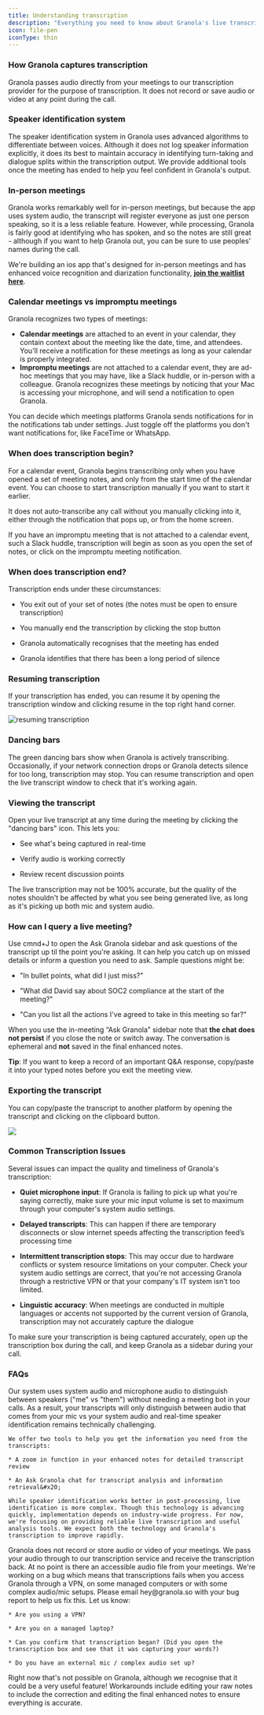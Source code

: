 ```yaml
---
title: Understanding transcription
description: "Everything you need to know about Granola's live transcription tool"
icon: file-pen
iconType: thin
---
```


### How Granola captures transcription

Granola passes audio directly from your meetings to our transcription provider for the purpose of transcription. It does not record or save audio or video at any point during the call.&#x20;

### Speaker identification system 

The speaker identification system in Granola uses advanced algorithms to differentiate between voices. Although it does not log speaker information explicitly, it does its best to maintain accuracy in identifying turn-taking and dialogue splits within the transcription output. We provide additional tools once the meeting has ended to help you feel confident in Granola's output.&#x20;

### In-person meetings

Granola works remarkably well for in-person meetings, but because the app uses system audio, the transcript will register everyone as just one person speaking, so it is a less reliable feature. However, while processing, Granola is fairly good at identifying who has spoken, and so the notes are still great - although if you want to help Granola out, you can be sure to use peoples' names during the call.&#x20;

We're building an ios app that's designed for in-person meetings and has enhanced voice recognition and diarization functionality, [**join the waitlist here**](https://www.granola.ai/app).&#x20;

### Calendar meetings vs impromptu meetings 
Granola recognizes two types of meetings: 
* **Calendar meetings** are attached to an event in your calendar, they contain context about the meeting like the date, time, and attendees. You'll receive a notification for these meetings as long as your calendar is properly integrated. 
* **Impromptu meetings** are not attached to a calendar event, they are ad-hoc meetings that you may have, like a Slack huddle, or in-person with a colleague. Granola recognizes these meetings by noticing that your Mac is accessing your microphone, and will send a notification to open Granola.

<Info>
  You can decide which meetings platforms Granola sends notifications for in the notifications tab under settings. Just toggle off the platforms you don't want notifications for, like FaceTime or WhatsApp.
</Info>

### When does transcription begin?

For a calendar event, Granola begins transcribing only when you have opened a set of meeting notes, and only from the start time of the calendar event. You can choose to start transcription manually if you want to start it earlier. &#x20;

It does not auto-transcribe any call without you manually clicking into it, either through the notification that pops up, or from the home screen.&#x20;

If you have an impromptu meeting that is not attached to a calendar event, such a Slack huddle, transcription will begin as soon as you open the set of notes, or click on the impromptu meeting notification.&#x20;

### When does transcription end?

Transcription ends under these circumstances:

* You exit out of your set of notes (the notes must be open to ensure transcription)

* You manually end the transcription by clicking the stop button

* Granola automatically recognises that the meeting has ended

* Granola identifies that there has been a long period of silence

### Resuming transcription

If your transcription has ended, you can resume it by opening the transcription window and clicking resume in the top right hand corner.&#x20;

![resuming transcription](/images/SCR-20241213-nhru.png)

### Dancing bars

The green dancing bars show when Granola is actively transcribing. Occasionally, if your network connection drops or Granola detects silence for too long, transcription may stop. You can resume transcription and open the live transcript window to check that it's working again.

### Viewing the transcript

Open your live transcript at any time during the meeting by clicking the "dancing bars" icon. This lets you:

* See what's being captured in real-time

* Verify audio is working correctly

* Review recent discussion points

<Info>
  The live transcription may not be 100% accurate, but the quality of the notes shouldn't be affected by what you see being generated live, as long as it's picking up both mic and system audio.&#x20;
</Info>

### How can I query a live meeting?

Use cmnd+J to open the Ask Granola sidebar and ask questions of the transcript up til the point you're asking. It can help you catch up on missed details or inform a question you need to ask. Sample questions might be:

* "In bullet points, what did I just miss?"

* "What did David say about SOC2 compliance at the start of the meeting?"&#x20;

* "Can you list all the actions I've agreed to take in this meeting so far?"&#x20;

When you use the in-meeting “Ask Granola” sidebar note that **the chat does not persist** if you close the note or switch away. The conversation is ephemeral and **not** saved in the final enhanced notes.

**Tip**: If you want to keep a record of an important Q&A response, copy/paste it into your typed notes before you exit the meeting view.


### Exporting the transcript

You can copy/paste the transcript to another platform by opening the transcript and clicking on the clipboard button.&#x20;

![](Screenshot2024-12-17at12.04.20.png)

### Common Transcription Issues 

Several issues can impact the quality and timeliness of Granola's transcription:

* **Quiet microphone input**: If Granola is failing to pick up what you're saying correctly, make sure your mic input volume is set to maximum through your computer's system audio settings.

* **Delayed transcripts**: This can happen if there are temporary disconnects or slow internet speeds affecting the transcription feed’s processing time

* **Intermittent transcription stops**: This may occur due to hardware conflicts or system resource limitations on your computer. Check your system audio settings are correct, that you're not accessing Granola through a restrictive VPN or that your company's IT system isn't too limited. 

* **Linguistic accuracy**: When meetings are conducted in multiple languages or accents not supported by the current version of Granola, transcription may not accurately capture the dialogue

To make sure your transcription is being captured accurately, open up the transcription box during the call, and keep Granola as a sidebar during your call.&#x20;

### FAQs

<AccordionGroup>
  <Accordion title="Why doesn't the transcript show exactly who is speaking?" defaultOpen={false}>
    Our system uses system audio and microphone audio to distinguish between speakers ("me" vs "them") without needing a meeting bot in your calls. As a result, your transcripts will only distinguish between audio that comes from your mic vs your system audio and real-time speaker identification remains technically challenging.

    We offer two tools to help you get the information you need from the transcripts:

    * A zoom in function in your enhanced notes for detailed transcript review

    * An Ask Granola chat for transcript analysis and information retrieval&#x20;

    While speaker identification works better in post-processing, live identification is more complex. Though this technology is advancing quickly, implementation depends on industry-wide progress. For now, we're focusing on providing reliable live transcription and useful analysis tools. We expect both the technology and Granola's transcription to improve rapidly.
  </Accordion>

  <Accordion title="How can I access the video or audio from my meeting?" defaultOpen={false}>
    Granola does not record or store audio or video of your meetings. We pass your audio through to our transcription service and receive the transcription back. At no point is there an accessible audio file from your meetings.
  </Accordion>

  <Accordion title="My transcription ended randomly during a meeting" defaultOpen={false}>
    We're working on a bug which means that transcriptions fails when you access Granola through a VPN, on some managed computers or with some complex audio/mic setups. Please email hey@granola.so with your bug report to help us fix this. Let us know:

    * Are you using a VPN?

    * Are you on a managed laptop?

    * Can you confirm that transcription began? (Did you open the transcription box and see that it was capturing your words?)

    * Do you have an external mic / complex audio set up?
  </Accordion>

  <Accordion title="I want to fix the transcript" defaultOpen={false}>
    Right now that's not possible on Granola, although we recognise that it could be a very useful feature! Workarounds include editing your raw notes to include the correction and editing the final enhanced notes to ensure everything is accurate.&#x20;
  </Accordion>
</AccordionGroup>